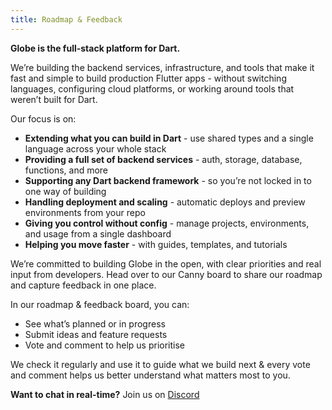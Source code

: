 ```yaml
---
title: Roadmap & Feedback
---
```


**Globe is the full-stack platform for Dart.**

We’re building the backend services, infrastructure, and tools that make it fast and simple to build production Flutter apps - without switching languages, configuring cloud platforms, or working around tools that weren’t built for Dart.

Our focus is on:
- **Extending what you can build in Dart** - use shared types and a single language across your whole stack
- **Providing a full set of backend services** - auth, storage, database, functions, and more
- **Supporting any Dart backend framework** - so you’re not locked in to one way of building
- **Handling deployment and scaling** - automatic deploys and preview environments from your repo
- **Giving you control without config** - manage projects, environments, and usage from a single dashboard
- **Helping you move faster** - with guides, templates, and tutorials

<Card title="Roadmap & Feedback" icon="comment" href="https://invertase.canny.io/globe">

We’re committed to building Globe in the open, with clear priorities and real input from developers. Head over to our Canny board to share our roadmap and capture feedback in one place.

In our roadmap & feedback board, you can:
- See what’s planned or in progress
- Submit ideas and feature requests
- Vote and comment to help us prioritise

We check it regularly and use it to guide what we build next & every vote and comment helps us better understand what matters most to you.

</Card>


**Want to chat in real-time?** Join us on [Discord](https://invertase.link/globe-discord)





